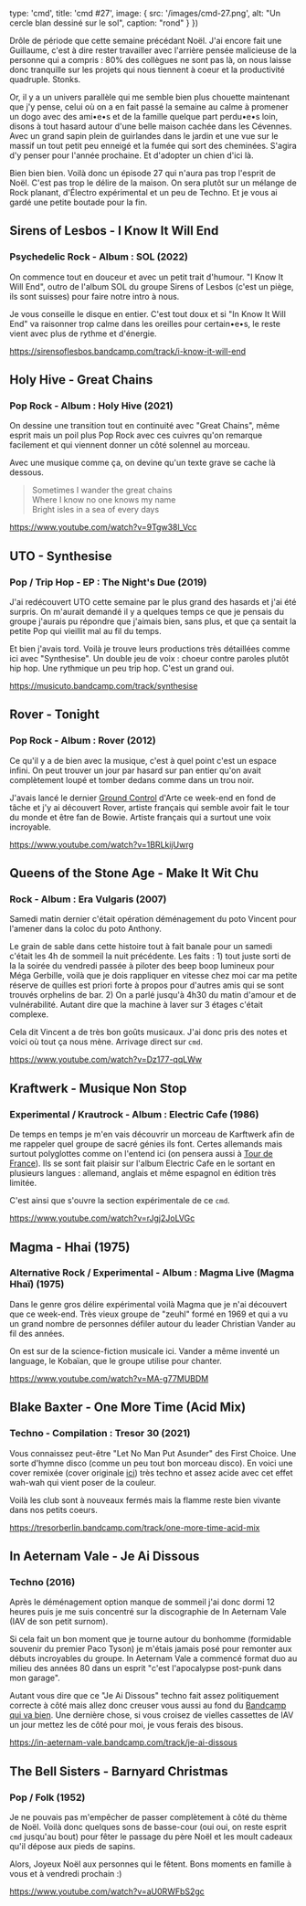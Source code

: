 

  type: 'cmd',
  title: 'cmd #27',
  image: {
    src: '/images/cmd-27.png',
    alt: "Un cercle blan dessiné sur le sol",
    caption: "rond"
  }
}) 

Drôle de période que cette semaine précédant Noël. J'ai encore fait une
Guillaume, c'est à dire rester travailler avec l'arrière pensée malicieuse de la
personne qui a compris : 80% des collègues ne sont pas là, on nous laisse donc
tranquille sur les projets qui nous tiennent à coeur et la productivité
quadruple. Stonks. 

Or, il y a un univers parallèle qui me semble bien plus chouette maintenant que
j'y pense, celui où on a en fait passé la semaine au calme à promener un dogo
avec des ami•e•s et de la famille quelque part perdu•e•s loin, disons à tout
hasard autour d'une belle maison cachée dans les Cévennes. Avec un grand sapin
plein de guirlandes dans le jardin et une vue sur le massif un tout petit peu
enneigé et la fumée qui sort des cheminées. S'agira d'y penser pour l'année
prochaine. Et d'adopter un chien d'ici là.

Bien bien bien. Voilà donc un épisode 27 qui n'aura pas trop l'esprit de Noël.
C'est pas trop le délire de la maison. On sera plutôt sur un mélange de Rock
planant, d'Électro expérimental et un peu de Techno. Et je vous ai gardé une
petite boutade pour la fin.



## Sirens of Lesbos - I Know It Will End

### Psychedelic Rock - Album : SOL (2022)

On commence tout en douceur et avec un petit trait d'humour. "I Know It Will
End", outro de l'album SOL du groupe Sirens of Lesbos (c'est un piège, ils sont
suisses) pour faire notre intro à nous.

Je vous conseille le disque en entier. C'est tout doux et si "In Know It Will
End" va raisonner trop calme dans les oreilles pour certain•e•s, le reste vient
avec plus de rythme et d'énergie. 

https://sirensoflesbos.bandcamp.com/track/i-know-it-will-end



## Holy Hive - Great Chains

### Pop Rock - Album : Holy Hive (2021)

On dessine une transition tout en continuité avec "Great Chains", même esprit
mais un poil plus Pop Rock avec ces cuivres qu'on remarque facilement et qui
viennent donner un côté solennel au morceau.

Avec une musique comme ça, on devine qu'un texte grave se cache là dessous.

> Sometimes I wander the great chains<br />
> Where I know no one knows my name<br />
> Bright isles in a sea of every days<br />

https://www.youtube.com/watch?v=9Tgw38l_Vcc



## UTO - Synthesise

### Pop / Trip Hop - EP : The Night's Due (2019)

J'ai redécouvert UTO cette semaine par le plus grand des hasards et j'ai été
surpris. On m'aurait demandé il y a quelques temps ce que je pensais du groupe
j'aurais pu répondre que j'aimais bien, sans plus, et que ça sentait la petite
Pop qui vieillit mal au fil du temps.

Et bien j'avais tord. Voilà je trouve leurs productions très détaillées comme
ici avec "Synthesise". Un double jeu de voix : choeur contre paroles
plutôt hip hop. Une rythmique un peu trip hop. C'est un grand oui.

https://musicuto.bandcamp.com/track/synthesise



## Rover - Tonight

### Pop Rock - Album : Rover (2012)

Ce qu'il y a de bien avec la musique, c'est à quel point c'est un espace infini.
On peut trouver un jour par hasard sur pan entier qu'on avait complètement loupé
et tomber dedans comme dans un trou noir.

J'avais lancé le dernier [Ground
Control](https://www.arte.tv/fr/videos/104010-000-A/ground-control/) d'Arte ce
week-end en fond de tâche et j'y ai découvert Rover, artiste français qui semble
avoir fait le tour du monde et être fan de Bowie. Artiste français qui a surtout
une voix incroyable.

https://www.youtube.com/watch?v=1BRLkijUwrg



## Queens of the Stone Age - Make It Wit Chu

### Rock - Album : Era Vulgaris (2007)

Samedi matin dernier c'était opération déménagement du poto Vincent pour
l'amener dans la coloc du poto Anthony.

Le grain de sable dans cette histoire tout à fait banale pour un samedi c'était
les 4h de sommeil la nuit précédente. Les faits : 1) tout juste sorti de la la
soirée du vendredi passée à piloter des beep boop lumineux pour Méga Gerbille,
voilà que je dois rappliquer en vitesse chez moi car ma petite réserve de
quilles est priori forte à propos pour d'autres amis qui se sont trouvés
orphelins de bar. 2) On a parlé jusqu'à 4h30 du matin d'amour et de
vulnérabilité. Autant dire que la machine à laver sur 3 étages c'était complexe.

Cela dit Vincent a de très bon goûts musicaux. J'ai donc pris des notes et voici
où tout ça nous mène. Arrivage direct sur `cmd`.

https://www.youtube.com/watch?v=Dz177-qqLWw



## Kraftwerk - Musique Non Stop

### Experimental / Krautrock - Album : Electric Cafe (1986)

De temps en temps je m'en vais découvrir un morceau de Karftwerk afin de me
rappeler quel groupe de sacré génies ils font. Certes allemands mais surtout
polyglottes comme on l'entend ici (on pensera aussi à [Tour de
France](https://www.youtube.com/watch?v=rTe7U92ecX8)). Ils se sont fait plaisir
sur l'album Electric Cafe en le sortant en plusieurs langues : allemand, anglais
et même espagnol en édition très limitée.

C'est ainsi que s'ouvre la section expérimentale de ce `cmd`.

https://www.youtube.com/watch?v=rJgj2JoLVGc



## Magma - Hhai (1975)

### Alternative Rock / Experimental - Album : Magma Live (Magma Hhaï) (1975)

Dans le genre gros délire expérimental voilà Magma que je n'ai découvert que ce
week-end. Très vieux groupe de "zeuhl" formé en 1969 et qui a vu un grand nombre
de personnes défiler autour du leader Christian Vander au fil des années.

On est sur de la science-fiction musicale ici. Vander a même inventé un
language, le Kobaïan, que le groupe utilise pour chanter. 

https://www.youtube.com/watch?v=MA-g77MUBDM



## Blake Baxter - One More Time (Acid Mix) 

### Techno - Compilation : Tresor 30 (2021)

Vous connaissez peut-être "Let No Man Put Asunder" des First Choice. Une sorte
d'hymne disco (comme un peu tout bon morceau disco). En voici une cover remixée
(cover originale [ici](https://www.youtube.com/watch?v=JgMBw0w9Ll0)) très techno
et assez acide avec cet effet wah-wah qui vient poser de la couleur.

Voilà les club sont à nouveaux fermés mais la flamme reste bien vivante dans nos
petits coeurs.

https://tresorberlin.bandcamp.com/track/one-more-time-acid-mix



## In Aeternam Vale - Je Ai Dissous

### Techno (2016)

Après le déménagement option manque de sommeil j'ai donc dormi 12 heures puis je
me suis concentré sur la discographie de In Aeternam Vale (IAV de son petit
surnom).

Si cela fait un bon moment que je tourne autour du bonhomme (formidable souvenir
du premier Paco Tyson) je m'étais jamais posé pour remonter aux débuts
incroyables du groupe. In Aeternam Vale a commencé format duo au milieu des
années 80 dans un esprit "c'est l'apocalypse post-punk dans mon garage".  

Autant vous dire que ce "Je Ai Dissous" techno fait assez politiquement correcte
à côté mais allez donc creuser vous aussi au fond du [Bandcamp qui va
bien](https://inaeternamvale.bandcamp.com/). Une dernière chose, si vous croisez
de vielles cassettes de IAV un jour mettez les de côté pour moi, je vous ferais
des bisous.

https://in-aeternam-vale.bandcamp.com/track/je-ai-dissous



## The Bell Sisters - Barnyard Christmas

### Pop / Folk (1952)

Je ne pouvais pas m'empêcher de passer complètement à côté du thème de Noël.
Voilà donc quelques sons de basse-cour (oui oui, on reste esprit `cmd` jusqu'au
bout) pour fêter le passage du père Noël et les moult cadeaux qu'il dépose aux
pieds de sapins.

Alors, Joyeux Noël aux personnes qui le fêtent. Bons moments en famille à vous
et à vendredi prochain :)

https://www.youtube.com/watch?v=aU0RWFbS2gc

